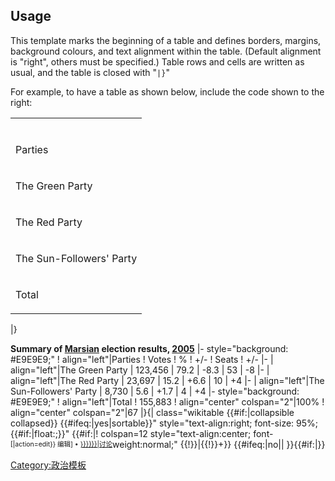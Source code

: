 <noinclude>
== Usage ==
This template marks the beginning of a table and defines borders, margins, background colours, and text alignment within the table. (Default alignment is "right", others must be specified.) Table rows and cells are written as usual, and the table is closed with "<code><nowiki>|}</nowiki></code>"

For example, to have a table as shown below, include the code shown to the right:
{| align="right" style="margin: 0 0 1em 2em;"
|<small><pre>{{electiontable|Table template pagename}}
'''Summary of [[Mars]]ian election results, [[2005]]'''
|- style="background: #E9E9E9;"
! align="left"|Parties
! Votes
! %
! +/-
! Seats
! +/-
|-
| align="left"|The Green Party
| 123,456
| 79.2
| -8.3
| 53
| -8
|-
| align="left"|The Red Party
| 23,697
| 15.2
| +6.6
| 10
| +4
|-
| align="left"|The Sun-Followers' Party
| 8,730
| 5.6
| +1.7
| 4
| +4
|- style="background: #E9E9E9;"
! align="left"|Total
! 155,883
! align="center" colspan="2"|100%
! align="center" colspan="2"|67
|}</pre></small>
|}

{{electiontable|Table template pagename}}'''Summary of [[Mars]]ian election results, [[2005]]'''
|- style="background: #E9E9E9;"
! align="left"|Parties
! Votes
! %
! +/-
! Seats
! +/-
|-
| align="left"|The Green Party
| 123,456
| 79.2
| -8.3
| 53
| -8
|-
| align="left"|The Red Party
| 23,697
| 15.2
| +6.6
| 10
| +4
|-
| align="left"|The Sun-Followers' Party
| 8,730
| 5.6
| +1.7
| 4
| +4
|- style="background: #E9E9E9;"
! align="left"|Total
! 155,883
! align="center" colspan="2"|100%
! align="center" colspan="2"|67
|}</noinclude><includeonly>{| class="wikitable {{#if:{{{collapsed|}}}|collapsible collapsed}} {{#ifeq:{{{sortable|}}}|yes|sortable}}" style="text-align:right; font-size: 95%; {{#if:{{{align|}}}|float:{{{align}}};}}"
{{#if:{{{collapsed|}}}|! colspan=12 style="text-align:center; font-weight:normal;" {{!}}|{{!}}+}} {{#ifeq:{{{editlink|}}}|no||<span style="float:left; align:left; font-size: 75%;" class="editlink noprint plainlinks nourlexpansion">[{{fullurl:{{transclude|{{{1|{{PAGENAME}}}}}}}|action=edit}} 编辑]&nbsp;•&nbsp;[[{{TALKPAGENAME:{{transclude|{{{1|{{PAGENAME}}}}}}}}}|讨论]]</span>&nbsp;}}{{#if:{{{2|}}}|{{{2}}}}}</includeonly><noinclude>

[[Category:政治模板]]
</noinclude>